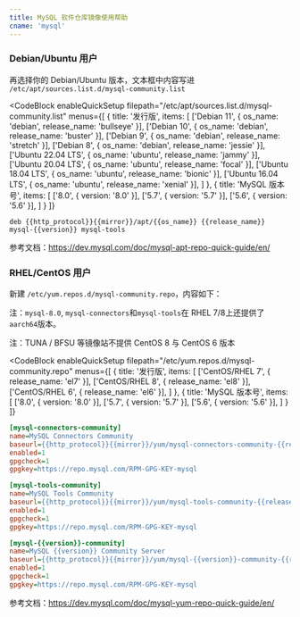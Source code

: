 ```yaml
---
title: MySQL 软件仓库镜像使用帮助
cname: 'mysql'
---
```


### Debian/Ubuntu 用户

再选择你的 Debian/Ubuntu 版本，文本框中内容写进 `/etc/apt/sources.list.d/mysql-community.list`

<CodeBlock
  enableQuickSetup
  filepath="/etc/apt/sources.list.d/mysql-community.list"
  menus={[
    {
      title: '发行版',
      items: [
        ['Debian 11', { os_name: 'debian', release_name: 'bullseye' }],
        ['Debian 10', { os_name: 'debian', release_name: 'buster' }],
        ['Debian 9', { os_name: 'debian', release_name: 'stretch' }],
        ['Debian 8', { os_name: 'debian', release_name: 'jessie' }],
        ['Ubuntu 22.04 LTS', { os_name: 'ubuntu', release_name: 'jammy' }],
        ['Ubuntu 20.04 LTS', { os_name: 'ubuntu', release_name: 'focal' }],
        ['Ubuntu 18.04 LTS', { os_name: 'ubuntu', release_name: 'bionic' }],
        ['Ubuntu 16.04 LTS', { os_name: 'ubuntu', release_name: 'xenial' }],
      ]
    },
    {
      title: 'MySQL 版本号',
      items: [
        ['8.0', { version: '8.0' }],
        ['5.7', { version: '5.7' }],
        ['5.6', { version: '5.6' }],
      ]
    }
  ]}
>

```properties
deb {{http_protocol}}{{mirror}}/apt/{{os_name}} {{release_name}} mysql-{{version}} mysql-tools
```

</CodeBlock>

参考文档：https://dev.mysql.com/doc/mysql-apt-repo-quick-guide/en/

### RHEL/CentOS 用户

新建 `/etc/yum.repos.d/mysql-community.repo`，内容如下：

注：`mysql-8.0`, `mysql-connectors`和`mysql-tools`在 RHEL 7/8上还提供了`aarch64`版本。

注：TUNA / BFSU 等镜像站不提供 CentOS 8 与 CentOS 6 版本


<CodeBlock
  enableQuickSetup
  filepath="/etc/yum.repos.d/mysql-community.repo"
  menus={[
    {
      title: '发行版',
      items: [
        ['CentOS/RHEL 7', { release_name: 'el7' }],
        ['CentOS/RHEL 8', { release_name: 'el8' }],
        ['CentOS/RHEL 6', { release_name: 'el6' }],
      ]
    },
    {
      title: 'MySQL 版本号',
      items: [
        ['8.0', { version: '8.0' }],
        ['5.7', { version: '5.7' }],
        ['5.6', { version: '5.6' }],
      ]
    }
  ]}
>

```ini
[mysql-connectors-community]
name=MySQL Connectors Community
baseurl={{http_protocol}}{{mirror}}/yum/mysql-connectors-community-{{release_name}}-$basearch/
enabled=1
gpgcheck=1
gpgkey=https://repo.mysql.com/RPM-GPG-KEY-mysql

[mysql-tools-community]
name=MySQL Tools Community
baseurl={{http_protocol}}{{mirror}}/yum/mysql-tools-community-{{release_name}}-$basearch/
enabled=1
gpgcheck=1
gpgkey=https://repo.mysql.com/RPM-GPG-KEY-mysql

[mysql-{{version}}-community]
name=MySQL {{version}} Community Server
baseurl={{http_protocol}}{{mirror}}/yum/mysql-{{version}}-community-{{release_name}}-$basearch/
enabled=1
gpgcheck=1
gpgkey=https://repo.mysql.com/RPM-GPG-KEY-mysql
```

</CodeBlock>

参考文档：https://dev.mysql.com/doc/mysql-yum-repo-quick-guide/en/
